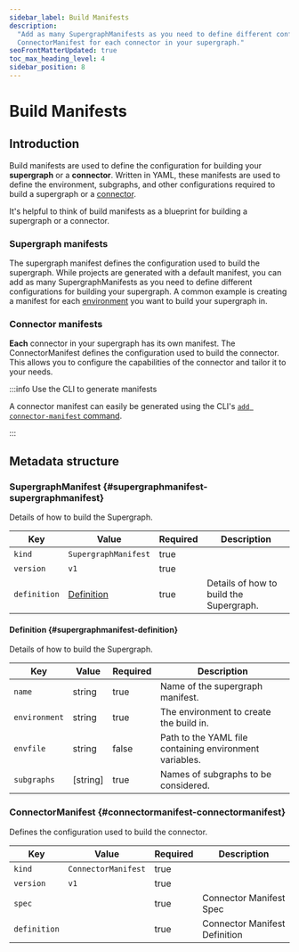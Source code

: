 ```yaml
---
sidebar_label: Build Manifests
description:
  "Add as many SupergraphManifests as you need to define different configurations for building your supergraph and a
  ConnectorManifest for each connector in your supergraph."
seoFrontMatterUpdated: true
toc_max_heading_level: 4
sidebar_position: 8
---
```


# Build Manifests

## Introduction

Build manifests are used to define the configuration for building your **supergraph** or a **connector**. Written in
YAML, these manifests are used to define the environment, subgraphs, and other configurations required to build a
supergraph or a [connector](/connectors/overview.mdx).

It's helpful to think of build manifests as a blueprint for building a supergraph or a connector.

### Supergraph manifests

The supergraph manifest defines the configuration used to build the supergraph. While projects are generated with a
default manifest, you can add as many SupergraphManifests as you need to define different configurations for building
your supergraph. A common example is creating a manifest for each [environment](/ci-cd/environments.mdx) you want to
build your supergraph in.

### Connector manifests

**Each** connector in your supergraph has its own manifest. The ConnectorManifest defines the configuration used to
build the connector. This allows you to configure the capabilities of the connector and tailor it to your needs.

:::info Use the CLI to generate manifests

A connector manifest can easily be generated using the CLI's [`add connector-manifest` command](#).

:::

## Metadata structure

### SupergraphManifest {#supergraphmanifest-supergraphmanifest}

Details of how to build the Supergraph.

| Key          | Value                                        | Required | Description                             |
| ------------ | -------------------------------------------- | -------- | --------------------------------------- |
| `kind`       | `SupergraphManifest`                         | true     |                                         |
| `version`    | `v1`                                         | true     |                                         |
| `definition` | [Definition](#supergraphmanifest-definition) | true     | Details of how to build the Supergraph. |

#### Definition {#supergraphmanifest-definition}

Details of how to build the Supergraph.

| Key           | Value    | Required | Description                                             |
| ------------- | -------- | -------- | ------------------------------------------------------- |
| `name`        | string   | true     | Name of the supergraph manifest.                        |
| `environment` | string   | true     | The environment to create the build in.                 |
| `envfile`     | string   | false    | Path to the YAML file containing environment variables. |
| `subgraphs`   | [string] | true     | Names of subgraphs to be considered.                    |

### ConnectorManifest {#connectormanifest-connectormanifest}

Defines the configuration used to build the connector.

| Key          | Value               | Required | Description                   |
| ------------ | ------------------- | -------- | ----------------------------- |
| `kind`       | `ConnectorManifest` | true     |                               |
| `version`    | `v1`                | true     |                               |
| `spec`       |                     | true     | Connector Manifest Spec       |
| `definition` |                     | true     | Connector Manifest Definition |
